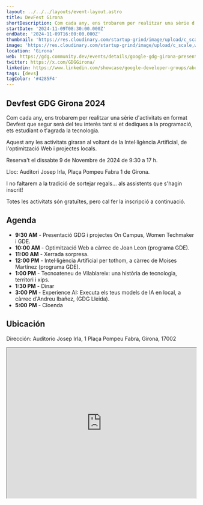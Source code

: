 ```yaml
---
layout: ../../../layouts/event-layout.astro
title: DevFest Girona
shortDescription: Com cada any, ens trobarem per realitzar una sèrie d'activitats en format Devfest que segur serà del teu interès tant si et dediques a la programació, ets estudiant o t'agrada la tecnologia.
startDate: '2024-11-09T08:30:00.000Z'
endDate: '2024-11-09T16:00:00.000Z'
thumbnail: 'https://res.cloudinary.com/startup-grind/image/upload/c_scale,w_2560/c_crop,h_640,w_2560,y_0.69_mul_h_sub_0.69_mul_640/c_crop,h_640,w_2560/c_fill,dpr_2.0,f_auto,g_center,q_auto:good/v1/gcs/platform-data-goog/event_banners/Logo%20Devfest_lpmFNDC.jpg'
image: 'https://res.cloudinary.com/startup-grind/image/upload/c_scale,w_2560/c_crop,h_640,w_2560,y_0.69_mul_h_sub_0.69_mul_640/c_crop,h_640,w_2560/c_fill,dpr_2.0,f_auto,g_center,q_auto:good/v1/gcs/platform-data-goog/event_banners/Logo%20Devfest_lpmFNDC.jpg'
location: 'Girona'
web: https://gdg.community.dev/events/details/google-gdg-girona-presents-devfest-gdg-girona-2024/
twitter: https://x.com/GDGGirona/
linkedin: https://www.linkedin.com/showcase/google-developer-groups/about/
tags: [devs]
tagColor: '#4285F4'
---
```


## Devfest GDG Girona 2024

Com cada any, ens trobarem per realitzar una sèrie d'activitats en format Devfest que segur serà del teu interès tant si et dediques a la programació, ets estudiant o t'agrada la tecnologia.

Aquest any les activitats giraran al voltant de la Intel·ligència Artificial, de l'optimització Web i projectes locals.

Reserva't el dissabte 9 de Novembre de 2024 de 9:30 a 17 h.

Lloc: Auditori Josep Irla, Plaça Pompeu Fabra 1 de Girona.

I no faltarem a la tradició de sortejar regals... als assistents que s'hagin inscrit!

Totes les activitats són gratuïtes, pero cal fer la inscripció a continuació.

## Agenda

- **9:30 AM** - Presentació GDG i projectes On Campus, Women Techmaker i GDE.
- **10:00 AM** - Optimització Web a càrrec de Joan Leon (programa GDE).
- **11:00 AM** - Xerrada sorpresa.
- **12:00 PM** - Intel·ligència Artificial per tothom, a càrrec de Moises Martínez (programa GDE).
- **1:00 PM** - Tecnoateneu de Vilablareix: una història de tecnologia, territori i xips.
- **1:30 PM** - Dinar
- **3:00 PM** - Experience AI: Executa els teus models de IA en local, a càrrec d'Andreu Ibañez, (GDG Lleida).
- **5:00 PM** - Cloenda

## Ubicación

Dirección: Auditorio Josep Irla, 1 Plaça Pompeu Fabra, Girona, 17002

<iframe
  style="width: 100%; height: 400px;"
  height="400"
  allowfullscreen=""
  loading="lazy"
  referrerpolicy="no-referrer-when-downgrade"
  src="https://www.google.com/maps/embed?pb=!1m18!1m12!1m3!1d2965.888969911281!2d2.818589876858453!3d41.981193558952!2m3!1f0!2f0!3f0!3m2!1i1024!2i768!4f13.1!3m3!1m2!1s0x12bae6def1c4e22f%3A0x770d342e34176fc7!2sAuditorio%20Josep%20Irla!5e0!3m2!1ses!2ses!4v1727502907017!5m2!1ses!2ses"
  aria-label="Auditorio Josep Irla, 1 Plaça Pompeu Fabra, Girona, 17002"
></iframe>
